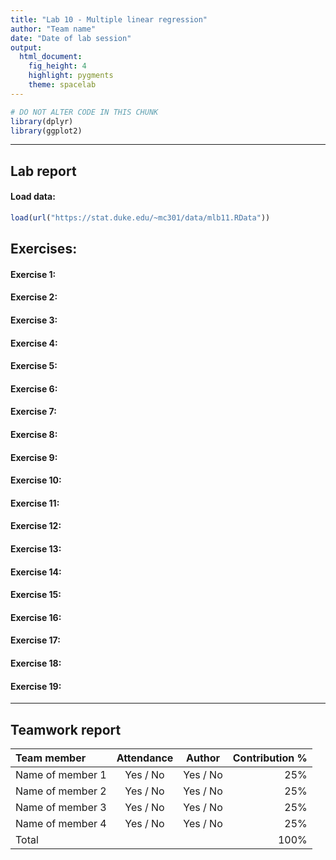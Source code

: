 ```yaml
---
title: "Lab 10 - Multiple linear regression"
author: "Team name"
date: "Date of lab session"
output: 
  html_document: 
    fig_height: 4
    highlight: pygments
    theme: spacelab
---
```


```r
# DO NOT ALTER CODE IN THIS CHUNK
library(dplyr)
library(ggplot2)
```

* * *

## Lab report

#### Load data:
```r
load(url("https://stat.duke.edu/~mc301/data/mlb11.RData"))
```


## Exercises:

#### Exercise 1: 



#### Exercise 2: 



#### Exercise 3: 



#### Exercise 4: 




#### Exercise 5: 



#### Exercise 6:



#### Exercise 7:



#### Exercise 8:



#### Exercise 9:


#### Exercise 10:


#### Exercise 11:


#### Exercise 12:


#### Exercise 13:


#### Exercise 14:


#### Exercise 15:


#### Exercise 16:


#### Exercise 17:


#### Exercise 18:


#### Exercise 19:


* * *


## Teamwork report

<!--
For each team member, write their name, whether they attended the lab session, 
whether they were the author for this week, and their contribution to the lab 
report (as a percentage). The percentages should add up to 100.
-->

| Team member             | Attendance | Author   | Contribution % |
|:------------------------|:----------:|:--------:|---------------:|
| Name of member 1        | Yes / No   | Yes / No | 25%            |
| Name of member 2        | Yes / No   | Yes / No | 25%            |
| Name of member 3        | Yes / No   | Yes / No | 25%            |
| Name of member 4        | Yes / No   | Yes / No | 25%            |
| Total                   |            |          | 100%           |